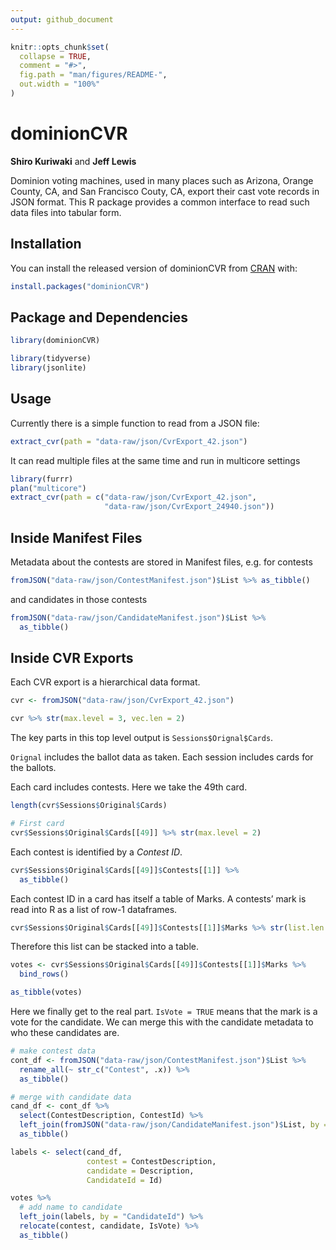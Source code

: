 ```yaml
---
output: github_document
---
```


<!-- README.md is generated from README.Rmd. Please edit that file -->

```r
knitr::opts_chunk$set(
  collapse = TRUE,
  comment = "#>",
  fig.path = "man/figures/README-",
  out.width = "100%"
)
```

# dominionCVR

**Shiro Kuriwaki** and **Jeff Lewis**

<!-- badges: start -->
<!-- badges: end -->

Dominion voting machines, used in many places such as Arizona, Orange County, CA, and San Francisco Couty, CA, export their cast vote records in JSON format. This R package provides a common interface to read such data files into tabular form. 
 
 
## Installation

You can install the released version of dominionCVR from [CRAN](https://CRAN.R-project.org) with:

``` r
install.packages("dominionCVR")
```

## Package and Dependencies

```r
library(dominionCVR)
```


```r
library(tidyverse)
library(jsonlite)
```

## Usage

Currently there is a simple function to read from a JSON file:

```r
extract_cvr(path = "data-raw/json/CvrExport_42.json")
```

It can read multiple files at the same time and run in multicore settings

```r
library(furrr)
plan("multicore")
extract_cvr(path = c("data-raw/json/CvrExport_42.json",
                     "data-raw/json/CvrExport_24940.json"))
```



## Inside Manifest Files

Metadata about the contests are stored in Manifest files, e.g. for contests


```r
fromJSON("data-raw/json/ContestManifest.json")$List %>% as_tibble()
```

and candidates in those contests

```r
fromJSON("data-raw/json/CandidateManifest.json")$List %>% 
  as_tibble()
```


## Inside CVR Exports

Each CVR export is a hierarchical data format. 

```r
cvr <- fromJSON("data-raw/json/CvrExport_42.json") 

cvr %>% str(max.level = 3, vec.len = 2)
```


The key parts in this top level output is `Sessions$Orignal$Cards`. 

`Orignal` includes the ballot data as taken. Each session includes cards for the ballots.

Each card includes contests. Here we take the 49th card.

```r
length(cvr$Sessions$Original$Cards)

# First card
cvr$Sessions$Original$Cards[[49]] %>% str(max.level = 2)
```


Each contest is identified by a _Contest ID_.    

```r
cvr$Sessions$Original$Cards[[49]]$Contests[[1]] %>% 
  as_tibble()
```

Each contest ID in a card has itself a table of Marks. A contests' mark is read into R as a list of row-1 dataframes. 

```r
cvr$Sessions$Original$Cards[[49]]$Contests[[1]]$Marks %>% str(list.len = 2)
```

Therefore this list can be stacked into a table. 


```r
votes <- cvr$Sessions$Original$Cards[[49]]$Contests[[1]]$Marks %>% 
  bind_rows()

as_tibble(votes)
```


Here we finally get to the real part. `IsVote = TRUE`  means that the mark is a vote for the candidate. We can merge this with the candidate metadata to who these candidates are. 




```r
# make contest data
cont_df <- fromJSON("data-raw/json/ContestManifest.json")$List %>% 
  rename_all(~ str_c("Contest", .x)) %>% 
  as_tibble()

# merge with candidate data
cand_df <- cont_df %>% 
  select(ContestDescription, ContestId) %>% 
  left_join(fromJSON("data-raw/json/CandidateManifest.json")$List, by = "ContestId") %>% 
  as_tibble()
```


```r
labels <- select(cand_df, 
                 contest = ContestDescription, 
                 candidate = Description, 
                 CandidateId = Id)

votes %>% 
  # add name to candidate
  left_join(labels, by = "CandidateId") %>% 
  relocate(contest, candidate, IsVote) %>% 
  as_tibble()
```


